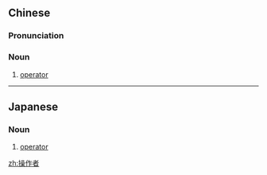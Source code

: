 ==Chinese==
{{zh-forms|type=21}}

===Pronunciation===
{{zh-pron
|m=cāozuòzhě
|c=cou1 zok3 ze2
|cat=n
}}

===Noun===
{{zh-noun}}

# [[operator]]

----

==Japanese==
{{ja-kanjitab|そう|さ|しゃ|yomi=on}}

===Noun===
{{ja-noun|そうさしゃ}}

# [[operator]]

[[zh:操作者]]